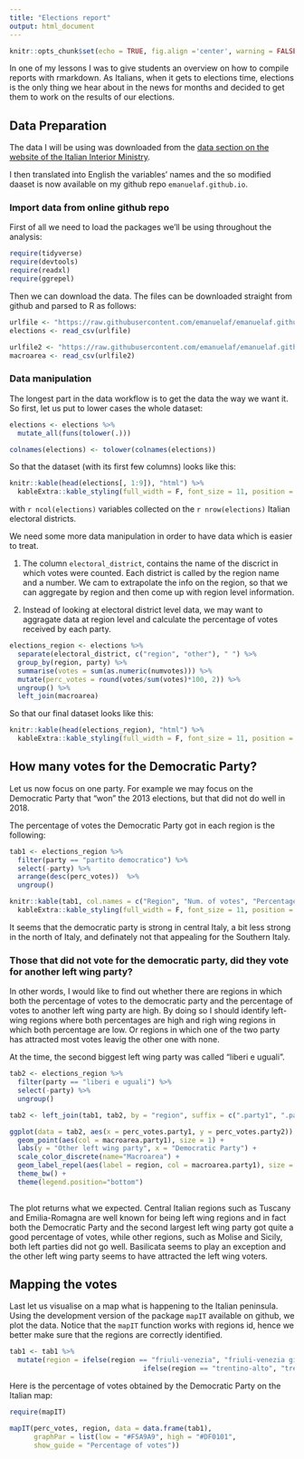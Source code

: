 ```yaml
---
title: "Elections report"
output: html_document
---
```


```r
knitr::opts_chunk$set(echo = TRUE, fig.align ='center', warning = FALSE, message = FALSE)
```

In one of my lessons I was to give students an overview on how to compile reports with rmarkdown. As Italians, when it gets to elections time, elections is the only thing we hear about in the news for months and decided to get them to work on the results of our elections.



## Data Preparation

The data I will be using was downloaded from the [data section on the website of the Italian Interior Ministry](http://dait.interno.gov.it/elezioni/open-data/dati-elezioni-politiche-4-marzo-2018). 

I then translated into English the variables' names and the so modified daaset is now available on my github repo `emanuelaf.github.io`. 


### Import data from online github repo

First of all we need to load the packages we'll be using throughout the analysis:

```r
require(tidyverse)
require(devtools)
require(readxl)
require(ggrepel)
```

Then we can download the data. The files can be downloaded straight from github and parsed to R as follows:

```r
urlfile <- "https://raw.githubusercontent.com/emanuelaf/emanuelaf.github.io/master/camera_2018_italy.csv"
elections <- read_csv(urlfile)

urlfile2 <- "https://raw.githubusercontent.com/emanuelaf/emanuelaf.github.io/master/macro-area"
macroarea <- read_csv(urlfile2)
```


### Data manipulation

The longest part in the data workflow is to get the data the way we want it. So first, let us put to lower cases the whole dataset:

```r
elections <- elections %>%
  mutate_all(funs(tolower(.)))

colnames(elections) <- tolower(colnames(elections))
```

So that the dataset (with its first few columns) looks like this:

```r
knitr::kable(head(elections[, 1:9]), "html") %>%
  kableExtra::kable_styling(full_width = F, font_size = 11, position = "center")
```

with `r ncol(elections)` variables collected on the `r nrow(elections)` Italian electoral districts.

We need some more data manipulation in order to have data which is easier to treat.

1. The column `electoral_district`, contains the name of the discrict in which votes were counted. Each district is called by the region name and a number. We cam to extrapolate the info on the region, so that we can aggregate by region and then come up with region level information.

2. Instead of looking at electoral district level data, we may want to aggragate data at region level and calculate the percentage of votes received by each party. 


```r
elections_region <- elections %>%
  separate(electoral_district, c("region", "other"), " ") %>%
  group_by(region, party) %>%
  summarise(votes = sum(as.numeric(numvotes))) %>%
  mutate(perc_votes = round(votes/sum(votes)*100, 2)) %>% 
  ungroup() %>%
  left_join(macroarea)

```

So that our final dataset looks like this:

```r
knitr::kable(head(elections_region), "html") %>%
  kableExtra::kable_styling(full_width = F, font_size = 11, position = "center")
```


## How many votes for the Democratic Party?

Let us now focus on one party. For example we may focus on the Democratic Party that "won" the 2013 elections, but that did not do well in 2018.

The percentage of votes the Democratic Party got in each region is the following:


```r

tab1 <- elections_region %>%
  filter(party == "partito democratico") %>%
  select(-party) %>%
  arrange(desc(perc_votes))  %>%
  ungroup()

knitr::kable(tab1, col.names = c("Region", "Num. of votes", "Percentage of votes", "Macroarea"), "html") %>%
  kableExtra::kable_styling(full_width = F, font_size = 11, position = "center")
```

It seems that the democratic party is strong in central Italy, a bit less strong in the north of Italy, and definately not that appealing for the Southern Italy. 


### Those that did not vote for the democratic party, did they vote for another left wing party?

In other words, I would like to find out whether there are regions in which both the percentage of votes to the democratic party and the percentage of votes to another left wing party are high. By doing so I should identify left-wing regions where both percentages are high and righ wing regions in which both percentage are low. Or regions in which one of the two party has attracted most votes leavig the other one with none.

At the time, the second biggest left wing party was called "liberi e uguali".

```r

tab2 <- elections_region %>%
  filter(party == "liberi e uguali") %>%
  select(-party) %>%
  ungroup()

tab2 <- left_join(tab1, tab2, by = "region", suffix = c(".party1", ".party2")) 

ggplot(data = tab2, aes(x = perc_votes.party1, y = perc_votes.party2)) +
  geom_point(aes(col = macroarea.party1), size = 1) +
  labs(y = "Other left wing party", x = "Democratic Party") +
  scale_color_discrete(name="Macroarea") +
  geom_label_repel(aes(label = region, col = macroarea.party1), size = 3, show_guide=F) +
  theme_bw() +
  theme(legend.position="bottom")
  
```

The plot returns what we expected. Central Italian regions such as Tuscany and Emilia-Romagna are well known for being left wing regions and in fact both the Democratic Party and the second largest left wing party got quite a good percentage of votes, while other regions, such as Molise and Sicily, both left parties did not go well. Basilicata seems to play an exception and the other left wing party seems to have attracted the left wing voters.



## Mapping the votes

Last let us visualise on a map what is happening to the Italian peninsula. Using the development version of the package `mapIT` available on github, we plot the data. Notice that the `mapIT` function works with regions id, hence we better make sure that the regions are correctly identified. 


```r
tab1 <- tab1 %>%
  mutate(region = ifelse(region == "friuli-venezia", "friuli-venezia giulia",
                                 ifelse(region == "trentino-alto", "trentino-alto adige", region)))
```

Here is the percentage of votes obtained by the Democratic Party on the Italian map:

```r
require(mapIT)

mapIT(perc_votes, region, data = data.frame(tab1),
      graphPar = list(low = "#F5A9A9", high = "#DF0101",
      show_guide = "Percentage of votes"))
```


